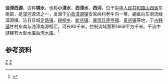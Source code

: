 '''浊漳西源'''，古称'''铜{{ruby-py|鞮|-{zh-cn:dī}-}}水'''，也称'''小漳水'''、'''西漳水'''、'''西河'''，位于[[中华人民共和国|中华人民共和国]][[山西省|山西省]]东南部，是[[漳河_(卫河)|漳河]]源流之一，发源于[[沁县|沁县]][[漳源镇|漳源镇]]安家岭村老牛沟一带，蜿蜒向东南流经漳源镇、沁县县城[[定昌镇|定昌镇]]、[[段柳乡|段柳乡]]、[[新店镇_(沁县)|新店镇]]、[[襄垣县|襄垣县]][[虒亭镇|虒亭镇]]、[[夏店镇_(襄垣县)|夏店镇]]等地，于[[古韩镇|古韩镇]]甘村东南与浊漳南源相汇。河长80千米，控制流域面积1669平方千米。干流中游建有大型水库[[后湾水库|后湾水库]]。<ref name="中国河湖大典">{{cite book zh |author=《[[中国河湖大典|中国河湖大典]]》编纂委员会 |title=《中国河湖大典·海河卷》 |format=M |edition=1 |location=北京 |publisher=中国水利水电出版社 |date=2013年1月 |pages=171页 |id= ISBN 978-7-5170-0563-6}}</ref>
==参考资料==
{{reflist}}
[[Category:海河水系|Z]]
[[Category:山西河流|Z]]